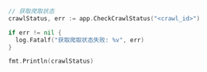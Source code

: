 ```go Go
// 获取爬取状态
crawlStatus, err := app.CheckCrawlStatus("<crawl_id>")

if err != nil {
  log.Fatalf("获取爬取状态失败: %v", err)
}

fmt.Println(crawlStatus)
```